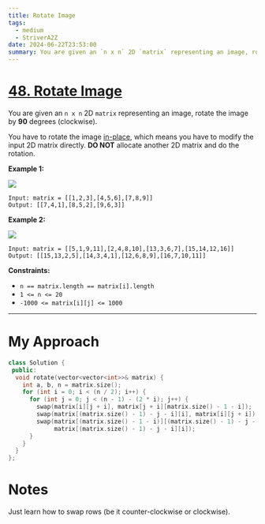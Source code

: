 ```yaml
---
title: Rotate Image
tags:
  - medium
  - StriverA2Z
date: 2024-06-22T23:53:00
summary: You are given an `n x n` 2D `matrix` representing an image, rotate the image by 90 degrees (clockwise).
---
```


# [48. Rotate Image](https://leetcode.com/problems/rotate-image/description/)

You are given an `n x n` 2D `matrix` representing an image, rotate the image by **90** degrees (clockwise).

You have to rotate the image [in-place](https://en.wikipedia.org/wiki/In-place_algorithm), which means you have to modify the input 2D matrix directly. **DO NOT** allocate another 2D matrix and do the rotation.

**Example 1:**

<Image src="https://assets.leetcode.com/uploads/2020/08/28/mat1.jpg" width={500} height={188} />

```
Input: matrix = [[1,2,3],[4,5,6],[7,8,9]]
Output: [[7,4,1],[8,5,2],[9,6,3]]
```

**Example 2:**

<Image src="https://assets.leetcode.com/uploads/2020/08/28/mat2.jpg" width={500} height={201} />

```
Input: matrix = [[5,1,9,11],[2,4,8,10],[13,3,6,7],[15,14,12,16]]
Output: [[15,13,2,5],[14,3,4,1],[12,6,8,9],[16,7,10,11]]
```

**Constraints:**

- `n == matrix.length == matrix[i].length`
- `1 <= n <= 20`
- `-1000 <= matrix[i][j] <= 1000`

---

# My Approach

```cpp
class Solution {
 public:
  void rotate(vector<vector<int>>& matrix) {
    int a, b, n = matrix.size();
    for (int i = 0; i < (n / 2); i++) {
      for (int j = 0; j < (n - 1) - (2 * i); j++) {
        swap(matrix[i][j + i], matrix[j + i][matrix.size() - 1 - i]);
        swap(matrix[(matrix.size() - 1) - j - i][i], matrix[i][j + i]);
        swap(matrix[(matrix.size() - 1 - i)][(matrix.size() - 1) - j - i],
             matrix[(matrix.size() - 1) - j - i][i]);
      }
    }
  }
};
```

# Notes

Just learn how to swap rows (be it counter-clockwise or clockwise).
